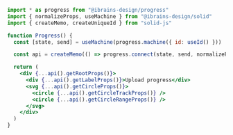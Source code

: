 ```jsx
import * as progress from "@ibrains-design/progress"
import { normalizeProps, useMachine } from "@ibrains-design/solid"
import { createMemo, createUniqueId } from "solid-js"

function Progress() {
  const [state, send] = useMachine(progress.machine({ id: useId() }))

  const api = createMemo(() => progress.connect(state, send, normalizeProps))

  return (
    <div {...api().getRootProps()}>
      <div {...api().getLabelProps()}>Upload progress</div>
      <svg {...api().getCircleProps()}>
        <circle {...api().getCircleTrackProps()} />
        <circle {...api().getCircleRangeProps()} />
      </svg>
    </div>
  )
}
```

